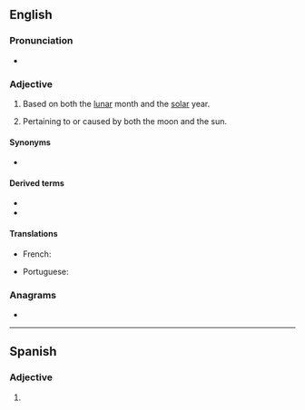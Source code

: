 ==English==

===Pronunciation===
* {{rhymes|en|əʊlə(ɹ)|s=4}}

===Adjective===
{{en-adj|-}}

# {{lb|en|of a calendar}} Based on both the [[lunar]] month and the [[solar]] year.
# Pertaining to or caused by both the moon and the sun.

====Synonyms====
* {{l|en|solilunar}}

====Derived terms====
* {{l|en|lunisolar year}}
* {{l|en|lunisolar calendar}}

====Translations====
{{trans-top|}}
* French: {{t+|fr|lunisolaire}}
{{trans-mid}}
* Portuguese: {{t|pt|lunissolar|m|f}}
{{trans-bottom}}

===Anagrams===
* {{anagrams|en|a=aillnorsu|solilunar}}
----
==Spanish==

===Adjective===
{{es-adj}}

# {{l|en|lunisolar}}